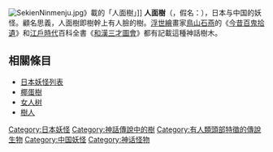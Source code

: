 {{otheruses4|日本妖怪|漆樹科植物|人面子}}
{{Unreferenced |time=2009-07-18T08:02:42+00:00 }}<!-- 本调用由 {{subst:Unreferenced/auto}} 自动产生。 -->
[[File:SekienNinmenju.jpg|right]]》載的「人面樹」]]
'''人面樹'''（{{lang-ja|'''人面樹'''}}，假名：{{lang|ja|にんめんじゅ／じんめんじゅ}}），日本与中国的妖怪。顧名思義，人面樹即樹幹上有人臉的樹。[[浮世繪|浮世繪]]畫家[[鳥山石燕|鳥山石燕]]的《[[今昔百鬼拾遺|今昔百鬼拾遺]]》和[[江戶時代|江戶時代]]百科全書《[[和漢三才圖會|和漢三才圖會]]》都有記載這種神話樹木。

==相關條目==
*[[日本妖怪列表|日本妖怪列表]]
*[[椰蛋樹|椰蛋樹]]
*[[女人树|女人树]]
*[[樹人|樹人]]

[[Category:日本妖怪|Category:日本妖怪]]
[[Category:神話傳說中的樹|Category:神話傳說中的樹]]
[[Category:有人類頭部特徵的傳說生物|Category:有人類頭部特徵的傳說生物]]
[[Category:中国妖怪|Category:中国妖怪]]
[[Category:神话怪物|Category:神话怪物]]